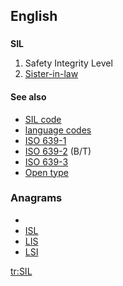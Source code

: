 ==English==
==={{initialism}}===
'''SIL'''

#Safety Integrity Level
#[[sister-in-law|Sister-in-law]]

====See also====
*[[w:SIL code|SIL code]]
*[[language code]]s
*[[w:ISO 639-1|ISO 639-1]]
*[[w:ISO 639-2|ISO 639-2]] (B/T)
*[[w:ISO 639-3|ISO 639-3]]
*[[Open type]]

===Anagrams===
* {{alphagram|[[ILS#English|ILS]]}} 
* [[ISL#English|ISL]]
* [[LIS#English|LIS]]
* [[LSI#English|LSI]]


[[tr:SIL]]